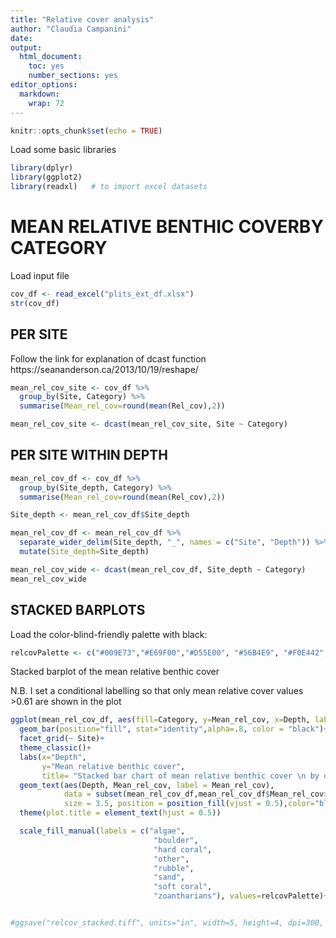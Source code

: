 ```yaml
---
title: "Relative cover analysis"
author: "Claudia Campanini"
date: 
output: 
  html_document: 
    toc: yes
    number_sections: yes
editor_options: 
  markdown: 
    wrap: 72
---
```


```r
knitr::opts_chunk$set(echo = TRUE)
```

Load some basic libraries

```r
library(dplyr)
library(ggplot2)
library(readxl)   # to import excel datasets
```
# MEAN RELATIVE BENTHIC COVERBY CATEGORY

Load input file 

```r
cov_df <- read_excel("plits_ext_df.xlsx")
str(cov_df)
```
## PER SITE
Follow the link for explanation of dcast function https://seananderson.ca/2013/10/19/reshape/

```r
mean_rel_cov_site <- cov_df %>%
  group_by(Site, Category) %>%
  summarise(Mean_rel_cov=round(mean(Rel_cov),2))

mean_rel_cov_site <- dcast(mean_rel_cov_site, Site ~ Category)
```
## PER SITE WITHIN DEPTH

```r
mean_rel_cov_df <- cov_df %>%
  group_by(Site_depth, Category) %>%
  summarise(Mean_rel_cov=round(mean(Rel_cov),2))

Site_depth <- mean_rel_cov_df$Site_depth

mean_rel_cov_df <- mean_rel_cov_df %>%
  separate_wider_delim(Site_depth, "_", names = c("Site", "Depth")) %>%
  mutate(Site_depth=Site_depth)

mean_rel_cov_wide <- dcast(mean_rel_cov_df, Site_depth ~ Category)
mean_rel_cov_wide
```

## STACKED BARPLOTS

Load the color-blind-friendly palette with black:

```r
relcovPalette <- c("#009E73","#E69F00","#D55E00", "#56B4E9", "#F0E442", "#0072B2", "#CC79A7","#000000","#999999") #I changed the order compared to the original version
```

Stacked barplot of the mean relative benthic cover

N.B. I set a conditional labelling so that only mean relative cover
values \>0.61 are shown in the plot

```r
ggplot(mean_rel_cov_df, aes(fill=Category, y=Mean_rel_cov, x=Depth, label=Mean_rel_cov)) + 
  geom_bar(position="fill", stat="identity",alpha=.8, color = "black")+
  facet_grid(~ Site)+
  theme_classic()+
  labs(x="Depth",
       y="Mean relative benthic cover",
       title= "Stacked bar chart of mean relative benthic cover \n by depth within site")+
  geom_text(aes(Depth, Mean_rel_cov, label = Mean_rel_cov), 
            data = subset(mean_rel_cov_df,mean_rel_cov_df$Mean_rel_cov>= .061),
            size = 3.5, position = position_fill(vjust = 0.5),color="black")+
  theme(plot.title = element_text(hjust = 0.5))

  scale_fill_manual(labels = c("algae",
                                "boulder",
                                "hard coral",
                                "other",
                                "rubble",
                                "sand",
                                "soft coral",
                                "zoantharians"), values=relcovPalette)+


#ggsave("relcov_stacked.tiff", units="in", width=5, height=4, dpi=300, compression = 'lzw')
```


